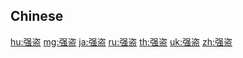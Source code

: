 {{also|強盗|強盜}}
==Chinese==
{{zh-see|強盜}}

[[hu:强盗]]
[[mg:强盗]]
[[ja:强盗]]
[[ru:强盗]]
[[th:强盗]]
[[uk:强盗]]
[[zh:强盗]]